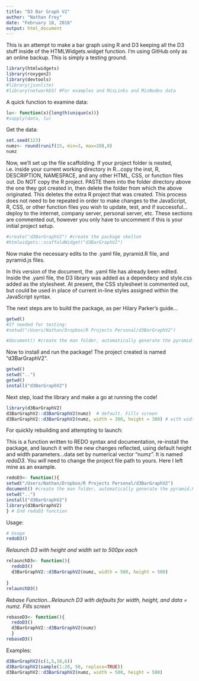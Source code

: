 ```yaml
---
title: "D3 Bar Graph V2"
author: "Nathan Frey"
date: "February 18, 2016"
output: html_document
---
```


This is an attempt to make a bar graph using R and D3 keeping all the D3 stuff inside of the HTMLWidgets.widget function. I'm using GitHub only as an online backup. This is simply a testing ground. 

```r
library(htmlwidgets)
library(roxygen2)
library(devtools)
#library(jsonlite)
#library(networkD3) #For examples and MisLinks and MisNodes data

```
A quick function to examine data:  
```r
lu<- function(x){length(unique(x))}
#sapply(data, lu)
```

Get the data:
```r
set.seed(123)
numz<- round(runif(15, min=3, max=20),0)
numz
```

Now, we'll set up the file scaffolding. If your project folder is nested, i.e. inside your current working directory in R...copy the inst, R, DESCRIPTION, NAMESPACE, and any other HTML, CSS, or function files out. Do NOT copy the R project. PASTE them into the folder directory above the one they got created in, then delete the folder from which the above originated. This deletes the extra R project that was created. This process does not need to be repeated in order to make changes to the JavaScript, R, CSS, or other function files you wish to update, test, and if successful...deploy to the internet, company server, personal server, etc.  These sections are commented out, however you only have to uncomment if this is your initial project setup. 


```r

#create("d3BarGraphV2") #create the package skelton
#htmlwidgets::scaffoldWidget("d3BarGraphV2") 
```

Now make the necessary edits to the .yaml file, pyramid.R file, and pyramid.js files.   

In this version of the document, the .yaml file has already been edited. Inside the .yaml file, the D3 library was added as a dependecy and style.css added as the stylesheet. At present, the CSS stylesheet is commented out, but could be used in place of current in-line styles assigned within the JavaScript syntax. 

The next steps are to build the package, as per Hilary Parker's guide...  
```r
getwd()
#If needed for testing:
#setwd("/Users/Nathan/Dropbox/R Projects Personal/d3BarGraphV2")

#document() #create the man folder, automatically generate the pyramid.Rd file
```

Now to install and run the package! The project created is named "d3BarGraphV2".

```r
getwd()
setwd("..")
getwd()
install("d3BarGraphV2")
```

Next step, load the library and make a go at running the code!

```r
library(d3BarGraphV2)
d3BarGraphV2::d3BarGraphV2(numz)  # default. Fills screen
d3BarGraphV2::d3BarGraphV2(numz, width = 300, height = 300) # with width and height preferences defined

```


For quickly rebuilding and attempting to launch:  

This is a function written to REDO syntax and documentation, re-install the package, and launch it with the new changes reflected, using default height and width parameters...data set by numerical vector "numz". It is named *redoD3*. You *will* need to change the project file path to yours. Here I left mine as an example. 

```r
redoD3<- function(){
setwd("/Users/Nathan/Dropbox/R Projects Personal/d3BarGraphV2")  
document() #create the man folder, automatically generate the pyramid.Rd file
setwd("..")
install("d3BarGraphV2")
library(d3BarGraphV2)
} # End redoD3 function

```

Usage:
```r
# Usage
redoD3()

```





*Relaunch D3 with height and width set to 500px each *
```r
relaunchD3<- function(){
  redoD3()
  d3BarGraphV2::d3BarGraphV2(numz, width = 500, height = 500)
  
}
relaunchD3()
```



*Rebase Function...Relaunch D3 with defaults for width, height, and data = numz. Fills screen* 
```r
rebaseD3<- function(){
  redoD3()
  d3BarGraphV2::d3BarGraphV2(numz)
  }
rebaseD3()

```

Examples:
```r
d3BarGraphV2(c(1,5,10,6))
d3BarGraphV2(sample(1:20, 50, replace=TRUE))
d3BarGraphV2::d3BarGraphV2(numz, width = 500, height = 500)
```






































































































